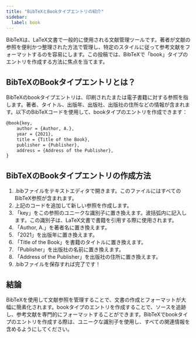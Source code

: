 ```yaml
---
title: "BibTeXとBookタイプエントリの紹介"
sidebar:
  label: book
---
```



BibTeXは、LaTeX文書で一般的に使用される文献管理ツールです。著者が文献の参照を便利かつ整理された方法で管理し、特定のスタイルに従って参考文献をフォーマットするのを容易にします。この投稿では、BibTeXで「book」タイプのエントリを作成する方法に焦点を当てます。

<CiteDrive/>

## BibTeXのBookタイプエントリとは？

BibTeXのbookタイプエントリは、印刷されたまたは電子書籍に対する参照を指します。著者、タイトル、出版年、出版社、出版社の住所などの情報が含まれます。以下のBibTeXコードを使用して、bookタイプのエントリを作成できます：

```tex
@book{key,   
	author = {Author, A.},   
	year = {2021},   
	title = {Title of the Book},   
	publisher = {Publisher},   
	address = {Address of the Publisher}, 
}
```

## BibTeXのBookタイプエントリの作成方法

1.  .bibファイルをテキストエディタで開きます。このファイルにはすべてのBibTeX参照が含まれます。
2.  上記のコードを追加して新しい参照を作成します。
3.  「key」をこの参照のユニークな識別子に置き換えます。波括弧内に記入します。この識別子は、LaTeX文書で書籍を引用する際に使用されます。
4.  「Author, A.」を著者名に置き換えます。
5.  「2021」を出版年に置き換えます。
6.  「Title of the Book」を書籍のタイトルに置き換えます。
7.  「Publisher」を出版社の名前に置き換えます。
8.  「Address of the Publisher」を出版社の住所に置き換えます。
9.  .bibファイルを保存すれば完了です！

## 結論

BibTeXを使用して文献参照を管理することで、文書の作成とフォーマットが大幅に簡素化されます。bookタイプのエントリを作成することで、ソースを追跡し、参考文献を専門的にフォーマットすることができます。BibTeXでbookタイプのエントリを作成する際は、ユニークな識別子を使用し、すべての関連情報を含めるようにしてください。
